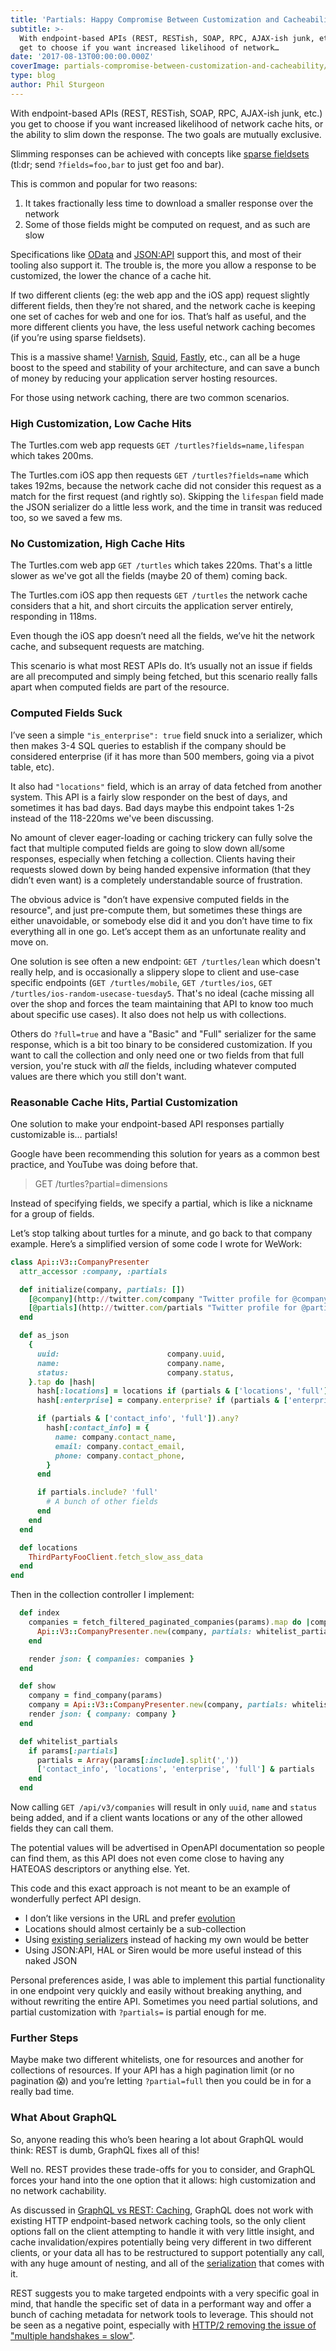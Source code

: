 ```yaml
---
title: 'Partials: Happy Compromise Between Customization and Cacheability'
subtitle: >-
  With endpoint-based APIs (REST, RESTish, SOAP, RPC, AJAX-ish junk, etc.) you
  get to choose if you want increased likelihood of network…
date: '2017-08-13T00:00:00.000Z'
coverImage: partials-compromise-between-customization-and-cacheability/cover.png
type: blog
author: Phil Sturgeon
---
```


With endpoint-based APIs (REST, RESTish, SOAP, RPC, AJAX-ish junk, etc.) you get
to choose if you want increased likelihood of network cache hits, or the ability
to slim down the response. The two goals are mutually exclusive.

Slimming responses can be achieved with concepts like [sparse
fieldsets](https://philsturgeon.uk/api/2017/08/13/a-happy-compromise-between-customization-and-cacheability/jsonapi.org/format/#fetching-sparse-fieldsets)
(tl:dr; send `?fields=foo,bar` to just get foo and bar).

This is common and popular for two reasons:

1. It takes fractionally less time to download a smaller response over the
network
2. Some of those fields might be computed on request, and as such are
slow

Specifications like [OData](http://www.odata.org/) and
[JSON:API](http://jsonapi.org/format/#fetching-sparse-fieldsets)
support this, and most of their tooling also support it. The trouble is, the
more you allow a response to be customized, the lower the chance of a cache hit.

If two different clients (eg: the web app and the iOS app) request slightly
different fields, then they’re not shared, and the network cache is keeping one
set of caches for web and one for ios. That’s half as useful, and the more
different clients you have, the less useful network caching becomes (if you’re
using sparse fieldsets).

This is a massive shame! [Varnish](http://varnish-software.com/),
[Squid](http://www.squid-cache.org/), [Fastly](https://www.fastly.com/), etc.,
can all be a huge boost to the speed and stability of your architecture, and can
save a bunch of money by reducing your application server hosting resources.

For those using network caching, there are two common scenarios.

### High Customization, Low Cache Hits

The Turtles.com web app requests `GET /turtles?fields=name,lifespan` which takes
200ms.

The Turtles.com iOS app then requests `GET /turtles?fields=name` which takes
192ms, because the network cache did not consider this request as a match for
the first request (and rightly so). Skipping the `lifespan` field made the JSON
serializer do a little less work, and the time in transit was reduced too, so we
saved a few ms.

### No Customization, High Cache Hits

The Turtles.com web app `GET /turtles` which takes 220ms. That's a little slower
as we've got all the fields (maybe 20 of them) coming back.

The Turtles.com iOS app then requests `GET /turtles` the network cache considers
that a hit, and short circuits the application server entirely, responding in
118ms.

Even though the iOS app doesn’t need all the fields, we’ve hit the network
cache, and subsequent requests are matching.

This scenario is what most REST APIs do. It’s usually not an issue if fields are
all precomputed and simply being fetched, but this scenario really falls apart
when computed fields are part of the resource.

### Computed Fields Suck

I’ve seen a simple `"is_enterprise": true` field snuck into a serializer, which
then makes 3-4 SQL queries to establish if the company should be considered
enterprise (if it has more than 500 members, going via a pivot table, etc).

It also had `"locations"` field, which is an array of data fetched from another
system. This API is a fairly slow responder on the best of days, and sometimes
it has bad days. Bad days maybe this endpoint takes 1-2s instead of the
118-220ms we've been discussing.

No amount of clever eager-loading or caching trickery can fully solve the fact
that multiple computed fields are going to slow down all/some responses,
especially when fetching a collection. Clients having their requests slowed down
by being handed expensive information (that they didn’t even want) is a
completely understandable source of frustration.

The obvious advice is "don’t have expensive computed fields in the resource",
and just pre-compute them, but sometimes these things are either unavoidable, or
somebody else did it and you don’t have time to fix everything all in one go.
Let’s accept them as an unfortunate reality and move on.

One solution is see often a new endpoint: `GET /turtles/lean` which doesn't
really help, and is occasionally a slippery slope to client and use-case
specific endpoints (`GET /turtles/mobile`, `GET /turtles/ios`, `GET
/turtles/ios-random-usecase-tuesday5`. That's no ideal (cache missing all over
the shop and forces the team maintaining that API to know too much about
specific use cases). It also does not help us with collections.

Others do `?full=true` and have a "Basic" and "Full" serializer for the same
response, which is a bit too binary to be considered customization. If you want
to call the collection and only need one or two fields from that full version,
you're stuck with _all_ the fields, including whatever computed values are there
which you still don't want.

### Reasonable Cache Hits, Partial Customization

One solution to make your endpoint-based API responses partially customizable
is… partials!

Google have been recommending this solution for years as a common best practice,
and YouTube was doing before that.

> GET /turtles?partial=dimensions

Instead of specifying fields, we specify a partial, which is like a nickname for a group of fields.

Let’s stop talking about turtles for a minute, and go back to that company example. Here’s a simplified version of some code I wrote for WeWork:

``` ruby
class Api::V3::CompanyPresenter
  attr_accessor :company, :partials

  def initialize(company, partials: [])
    [@company](http://twitter.com/company "Twitter profile for @company") = company
    [@partials](http://twitter.com/partials "Twitter profile for @partials") = Array(partials)
  end

  def as_json
    {
      uuid:                        company.uuid,
      name:                        company.name,
      status:                      company.status,
    }.tap do |hash|
      hash[:locations] = locations if (partials & ['locations', 'full']).any?
      hash[:enterprise] = company.enterprise? if (partials & ['enterprise', 'full']).any?

      if (partials & ['contact_info', 'full']).any?
        hash[:contact_info] = {
          name: company.contact_name,
          email: company.contact_email,
          phone: company.contact_phone,
        }
      end

      if partials.include? 'full'
        # A bunch of other fields
      end
    end
  end

  def locations
    ThirdPartyFooClient.fetch_slow_ass_data
  end
end
```

Then in the collection controller I implement:

``` ruby
  def index
    companies = fetch_filtered_paginated_companies(params).map do |company|
      Api::V3::CompanyPresenter.new(company, partials: whitelist_partials).as_json
    end

    render json: { companies: companies }
  end

  def show
    company = find_company(params)
    company = Api::V3::CompanyPresenter.new(company, partials: whitelist_partials).as_json
    render json: { company: company }
  end

  def whitelist_partials
    if params[:partials]
      partials = Array(params[:include].split(','))
      ['contact_info', 'locations', 'enterprise', 'full'] & partials
    end
  end
```

Now calling `GET /api/v3/companies` will result in only `uuid`, `name` and
`status` being added, and if a client wants locations or any of the other
allowed fields they can call them.

The potential values will be advertised in OpenAPI documentation so people can
find them, as this API does not even come close to having any HATEOAS
descriptors or anything else. Yet.

This code and this exact approach is not meant to be an example of wonderfully
perfect API design.

* I don’t like versions in the URL and prefer [evolution](https://www.mnot.net/blog/2012/12/04/api-evolution.html)
* Locations should almost certainly be a sub-collection
* Using [existing serializers](https://philsturgeon.uk/api/2015/05/30/serializing-api-output/) instead of hacking my own would be better
* Using JSON:API, HAL or Siren would be more useful instead of this naked JSON

Personal preferences aside, I was able to implement this partial functionality
in one endpoint very quickly and easily without breaking anything, and without
rewriting the entire API. Sometimes you need partial solutions, and partial
customization with `?partials=` is partial enough for me.

### Further Steps

Maybe make two different whitelists, one for resources and another for
collections of resources. If your API has a high pagination limit (or no
pagination 😱) and you’re letting `?partial=full` then you could be in for a
really bad time.

### What About GraphQL

So, anyone reading this who’s been hearing a lot about GraphQL would think: REST
is dumb, GraphQL fixes all of this!

Well no. REST provides these trade-offs for you to consider, and GraphQL forces
your hand into the one option that it allows: high customization and no
network cachability.

As discussed in [GraphQL vs REST:
Caching](https://philsturgeon.uk/api/2017/01/26/graphql-vs-rest-caching/),
GraphQL does not work with existing HTTP endpoint-based network caching tools,
so the only client options fall on the client attempting to handle it with very
little insight, and cache invalidation/expires potentially being very different
in two different clients, or your data all has to be restructured to support
potentially any call, with any huge amount of nesting, and all of the
[serialization](https://philsturgeon.uk/api/2015/05/30/serializing-api-output/)
that comes with it.

REST suggests you to make targeted endpoints with a very specific goal in mind,
that handle the specific set of data in a performant way and offer a bunch of
caching metadata for network tools to leverage. This should not be seen as a
negative point, especially with [HTTP/2 removing the issue of "multiple
handshakes = slow"](/blog/lets-stop-building-apis-around-a-network-hack).

